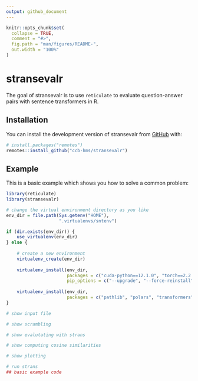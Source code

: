 ```yaml
---
output: github_document
---
```


<!-- README.md is generated from README.Rmd. Please edit that file -->

```r
knitr::opts_chunk$set(
  collapse = TRUE,
  comment = "#>",
  fig.path = "man/figures/README-",
  out.width = "100%"
)
```

# stransevalr

<!-- badges: start -->
<!-- badges: end -->

The goal of stransevalr is to use `reticulate` to evaluate question-answer pairs with sentence transformers in R.

## Installation

You can install the development version of stransevalr from [GitHub](https://github.com/) with:

``` r
# install.packages("remotes")
remotes::install_github("ccb-hms/stransevalr")
```

## Example

This is a basic example which shows you how to solve a common problem:

```r
library(reticulate)
library(stransevalr)

# change the virtual environment directory as you like
env_dir = file.path(Sys.getenv("HOME"),
                    ".virtualenvs/sntenv") 

if (dir.exists(env_dir)) {
    use_virtualenv(env_dir)
} else {
    
    # create a new environment 
    virtualenv_create(env_dir)
    
    virtualenv_install(env_dir, 
                       packages = c("cuda-python==12.1.0", "torch==2.2.2"),
                       pip_options = c("--upgrade", "--force-reinstall"))
    
    virtualenv_install(env_dir, 
                       packages = c("pathlib", "polars", "transformers", "numpy", "sentence_transformers"))
}

# show input file

# show scrambling

# show evalutating with strans

# show computing cosine similarities

# show plotting

# run strans
## basic example code
```



